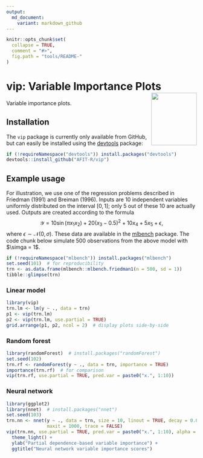 ```yaml
---
output:
  md_document:
    variant: markdown_github
---
```


<!-- README.md is generated from README.Rmd. Please edit that file -->

```r
knitr::opts_chunk$set(
  collapse = TRUE,
  comment = "#>",
  fig.path = "tools/README-"
)
```

# vip: Variable Importance Plots <img src="tools/vip-logo.png" align="right" width="120" height="139" />

Variable importance plots.


## Installation

The `vip` package is currently only available from GitHub, but can easily be installed using the [devtools](https://CRAN.R-project.org/package=devtools) package:
```r
if (!requireNamespace("devtools")) install.packages("devtools")
devtools::install_github("AFIT-R/vip")
```


## Example usage

For illustration, we use one of the regression problems described in Friedman (1991) and Breiman (1996). Inputs are 10 independent variables uniformly distributed on the interval $\left[0, 1\right]$; only 5 out of these 10 are actually used. Outputs are created according to the formula
$$
\mathcal{Y} = 10 \sin\left(\pi x_1 x_2\right) + 20 \left(x_3 - 0.5\right) ^ 2 + 10 x_4 + 5 x_5 + \epsilon,
$$
where $\epsilon \sim \mathcal{N}\left(0, \sigma\right)$. These data are available in the [mlbench](https://CRAN.R-project.org/package=mlbench) package. The code chunk below simulate 500 observations from the above model with $\simga = 1$.
```r
if (!requireNamespace("mlbench")) install.packages("mlbench")
set.seed(101)  # for reproducibility
trn <- as.data.frame(mlbench::mlbench.friedman1(n = 500, sd = 1))
tibble::glimpse(trn)
```


### Linear model

```r
library(vip)
trn.lm <- lm(y ~ ., data = trn)
p1 <- vip(trn.lm)
p2 <- vip(trn.lm, use.partial = TRUE)
grid.arrange(p1, p2, ncol = 2)  # display plots side-by-side
```


### Random forest

```r
library(randomForest)  # install.packages("randomForest")
set.seed(102)
trn.rf <- randomForest(y ~ ., data = trn, importance = TRUE)
importance(trn.rf)  # for comparison
vip(trn.rf, use.partial = TRUE, pred.var = paste0("x.", 1:10))
```


### Neural network

```r
library(ggplot2)
library(nnet)  # install.packages("nnet")
set.seed(103)
trn.nn <- nnet(y ~ ., data = trn, size = 10, linout = TRUE, decay = 0.001,
               maxit = 1000, trace = FALSE)
vip(trn.nn, use.partial = TRUE, pred.var = paste0("x.", 1:10), alpha = 0.5) +
  theme_light() +
  ylab("Partial dependence-based variable importance") +
  ggtitle("Neural network variable importance scores")
```
